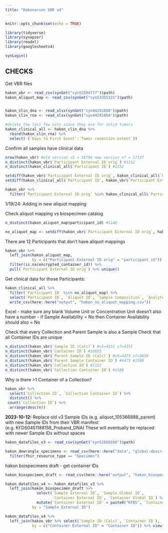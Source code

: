 ```yaml
---
title: "Hakonarson VBR v4"
---
```


```r
knitr::opts_chunk$set(echo = TRUE)

library(tidyverse)
library(synapser)
library(readxl)
library(googlesheets4)

synLogin()
```


## CHECKS

Get VBR files

```r
hakon_vbr <- read_csv(synGet("syn52504777")$path)
hakon_aliquot_map <- read_csv(synGet("syn53355321")$path)


hakon_clin_dna <- read_xlsx(synGet("syn44291080")$path)
hakon_clin_rna <- read_xlsx(synGet("syn44291064")$path)

#delete the last few cols since they are for solid tumors
hakon_clinical_all <- hakon_clin_dna %>% 
  rbind(hakon_clin_rna) %>% 
  select(-(`Days to First Event`:`Tumor resection extent`))

```

Confirm all samples have clinical data
```r
nrow(hakon_vbr) #old version v5 = 18794 new version v7 = 17137
n_distinct(hakon_vbr$`Participant External ID orig`) #1152
n_distinct(hakon_clinical_all$`Participant ID`) #1152

setdiff(hakon_vbr$`Participant External ID orig`, hakon_clinical_all$`Participant ID`)
setdiff(hakon_clinical_all$`Participant ID`, hakon_vbr$`Participant External ID orig`)

hakon_vbr %>% 
  filter(`Participant External ID orig` %in% hakon_clinical_all$`Participant ID`)

```

1/19/24: Adding in new aliquot mapping

Check aliquot mapping vs biospecimen catalog
```r
n_distinct(hakon_aliquot_map$participant_id) #1140

no_aliquot_map <- setdiff(hakon_vbr$`Participant External ID orig`, hakon_aliquot_map$participant_id)
```

There are 12 Participants that don't have aliquot mappings
```r
hakon_vbr %>% 
  left_join(hakon_aliquot_map,
            by = c("Participant External ID orig" = "participant_id")) %>% 
  filter(is.na(encrypted_container_id)) %>% 
  pull(`Participant External ID orig`) %>% unique()
```

Get clinical data for those Participants:
```r
hakon_clinical_all %>% 
  filter(`Participant ID` %in% no_aliquot_map) %>% 
  select(`Participant ID`, `Aliquot ID`, `Sample Composition`, `Analyte Type`) %>% 
  write_csv(here::here("output", "hakon_no_aliquot_mapping.csv"))
```


Excel
- make sure any blank Volume Unit or Concentration Unit doesn't also have a number
- if Sample Availability = No then Container Availability should also = No

Check that every Collection and Parent Sample is also a Sample
Check that all Container IDs are unique
```r
n_distinct(hakon_vbr$`Sample ID (Calc)`) #v5=4151 v7=4151
n_distinct(hakon_vbr$`Container ID`) #10855
n_distinct(hakon_vbr$`Parent Sample ID (Calc)`) #v5=4473 v7=3659
n_distinct(hakon_vbr$`Parent Sample Container ID`) #4473 #1588
n_distinct(hakon_vbr$`Collection ID`) #1152
n_distinct(hakon_vbr$`Collection Container ID`) #1588

```

Why is there >1 Container of a Collection?
```r
hakon_vbr %>% 
  select(`Collection ID`, `Collection Container ID`) %>%
  distinct() %>% 
 count(`Collection ID`) %>% 
  arrange(desc(n))
```

**2023-10-12:** Replace old v3 Sample IDs (e.g. aliquot_105366888_parent) 
with new Sample IDs from their VBR manifest (e.g. KFDS0451188158_Proband_DNA)
These will eventually be replaced with newer Sample IDs without spaces

```r
hakon_datafiles_v3 <- read_csv(synGet("syn52660168")$path)

hakon_dewrangle_specimens <- read_csv(here::here("data", "global-descriptors-new-x01-hakon_2023-10-12.csv")) %>% 
  filter(fhir_resource_type == "Specimen")
```

hakon biospecimens draft - get container IDs
```r
hakon_biospecimen_draft <- read_csv(here::here("output", "hakon_biospecimen_DRAFT.csv"))
```

```r
hakon_datafiles_v4 <- hakon_datafiles_v3 %>% 
  left_join(hakon_biospecimen_draft %>% 
              select(`Sample External ID`, `Sample Global ID`, 
                     `Container External ID`, `Container Global ID`) %>% 
              mutate(`Container External ID` = paste0("KFDS", `Container External ID`, sep = "")),
            by = "Sample External ID")

hakon_datafiles_v4 %>%
  left_join(hakon_vbr %>% select(`Sample ID (Calc)`, `Container ID`),
            by = c("Container External ID" = "Container ID")) %>% view()

```






